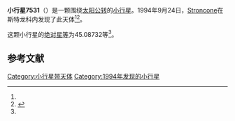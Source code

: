 {{Infobox planet
| bgcolour = #FFFFC0
| name = 7531 Pecorelli
| symbol = 
| image = 
| caption = 
| discovery = yes
| discovery_ref = 
| discoverer = [[Stroncone|Stroncone]]
| discovery_site = [[斯特龙科内|斯特龙科内]] 
| discovered = 1994年9月24日
| designations = yes
| mp_name = 
| named_after = 
| alt_names = 1994 SC/ 1980 TO4 / 1987 SF18
| mp_category = [[主带小行星|主带小行星]]
| orbit_ref = <ref name="a">[http://ssd.jpl.nasa.gov/sbdb.cgi?sstr=7531 7531 Pecorelli] {{Wayback|url=http://ssd.jpl.nasa.gov/sbdb.cgi?sstr=7531 |date=20210723210042 }}，小行星數據庫瀏覽器（JPL Small-Body Database Browser）－[[美国国家航空航天局|美国国家航空航天局]]喷气推进实验室</ref>
| epoch = 2456400.5 (2013年4月18日更新)
| aphelion = {{convert|2.6310635|AU|km|3|abbr=on|lk=out}}
| perihelion = {{convert|2.0490647|AU|km|3|abbr=on}}
| semimajor = {{convert|2.3400641|AU|km|3|abbr=on}}
| eccentricity = 0.1243553
| period = 1307.495052 [[日|日]]<br />3.58[[儒略年|儒略年]]
| avg_speed = 
| inclination = 3.63989
| asc_node = 206.49818
| mean_anomaly = 
| arg_peri = 45.08732
| satellites = 
| physical_characteristics = yes
| dimensions = 
| mass = 
| density = 
| surface_grav = 
| escape_velocity = 
| sidereal_day = 
| axial_tilt = 
| pole_ecliptic_lat = 
| pole_ecliptic_lon = 
| albedo = 
| temperatures= 
| temp_name1 = 
| mean_temp_1 = 
| max_temp_1 = 
| temp_name2 = 
| max_temp_2 = 
| spectral_type = 
| abs_magnitude = 45.08732
}}

'''小行星7531'''（{{lang-en|7531 Pecorelli}}）是一颗围绕[[太阳|太阳]][[公转|公转]]的[[小行星|小行星]]。1994年9月24日，[[Stroncone|Stroncone]]在斯特龙科内发现了此天体<ref name="a" /><ref>{{cite news|title=小行星列表|url=http://cfa-www.harvard.edu/iau/lists/NumberedMPs.txt|accessdate=2013-07-08|newspaper=哈佛大学|archive-date=2008-05-17|archive-url=https://web.archive.org/web/20080517010638/http://cfa-www.harvard.edu/iau/lists/NumberedMPs.txt|dead-url=no}}</ref>。

这颗小行星的[[绝对星等|绝对星等]]为45.08732等<ref name="a" />。

==参考文献==
{{reflist}}
{{Minor Planet Number|[[小行星7530|小行星7530]]|[[小行星7532|小行星7532]]}}

{{小天体}}

[[Category:小行星带天体|Category:小行星带天体]]
[[Category:1994年发现的小行星|Category:1994年发现的小行星]]

{{asteroid-stub}}